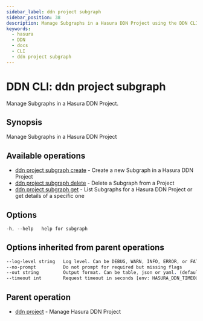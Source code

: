 ```yaml
---
sidebar_label: ddn project subgraph
sidebar_position: 38
description: Manage Subgraphs in a Hasura DDN Project using the DDN CLI
keywords:
  - hasura
  - DDN
  - docs
  - CLI
  - ddn project subgraph
---
```


# DDN CLI: ddn project subgraph

Manage Subgraphs in a Hasura DDN Project.

## Synopsis

Manage Subgraphs in a Hasura DDN Project

## Available operations

- [ddn project subgraph create](/cli/commands/ddn_project_subgraph_create) - Create a new Subgraph in a Hasura DDN Project
- [ddn project subgraph delete](/cli/commands/ddn_project_subgraph_delete) - Delete a Subgraph from a Project
- [ddn project subgraph get](/cli/commands/ddn_project_subgraph_get) - List Subgraphs for a Hasura DDN Project or get details of a specific one

## Options

```sass
-h, --help   help for subgraph
```

## Options inherited from parent operations

```sass
--log-level string   Log level. Can be DEBUG, WARN, INFO, ERROR, or FATAL. (default "INFO")
--no-prompt          Do not prompt for required but missing flags
--out string         Output format. Can be table, json or yaml. (default "table")
--timeout int        Request timeout in seconds [env: HASURA_DDN_TIMEOUT] (default 100)
```

## Parent operation

- [ddn project](/cli/commands/ddn_project) - Manage Hasura DDN Project

